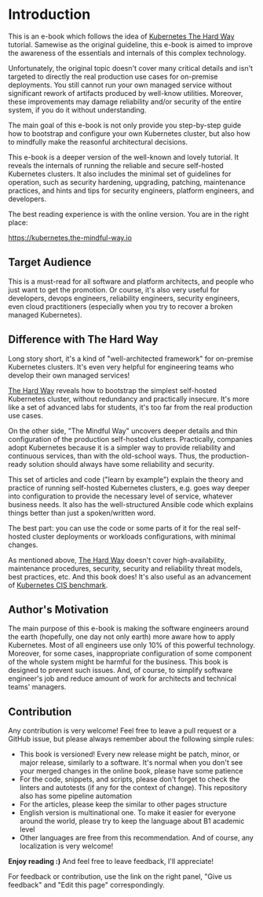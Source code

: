 # Introduction

This is an e-book which follows the idea of [Kubernetes The Hard Way](https://github.com/kelseyhightower/kubernetes-the-hard-way) tutorial.
Samewise as the original guideline, this e-book is aimed to improve the awareness
of the essentials and internals of this complex technology.

Unfortunately, the original topic doesn't cover many critical details and isn't
targeted to directly the real production use cases for on-premise deployments.
You still cannot run your own managed service without significant rework of artifacts
produced by well-know utilities. Moreover, these improvements may damage reliability
and/or security of the entire system, if you do it without understanding.

The main goal of this e-book is not only provide you step-by-step guide how to
bootstrap and configure your own Kubernetes cluster, but also how to mindfully
make the reasonful architectural decisions.

This e-book is a deeper version of the well-known and lovely tutorial. It reveals the
internals of running the reliable and secure self-hosted Kubernetes clusters. It also
includes the minimal set of guidelines for operation, such as security hardening,
upgrading, patching, maintenance practices, and hints and tips for security
engineers, platform engineers, and developers.

The best reading experience is with the online version. You are in the right place:

https://kubernetes.the-mindful-way.io

## Target Audience

This is a must-read for all software and platform architects, and people who
just want to get the promotion. Or course, it's also very useful for developers,
devops engineers, reliability engineers, security engineers, even cloud
practitioners (especially when you try to recover a broken managed Kubernetes).

## Difference with The Hard Way

Long story short, it's a kind of "well-architected framework" for on-premise
Kubernetes clusters. It's even very helpful for engineering teams who develop
their own managed services!

[The Hard Way](https://github.com/kelseyhightower/kubernetes-the-hard-way) reveals
how to bootstrap the simplest self-hosted Kubernetes cluster, without redundancy and
practically insecure. It's more like a set of advanced labs for students, it's too
far from the real production use cases.

On the other side, "The Mindful Way" uncovers deeper details and thin configuration
of the production self-hosted clusters. Practically, companies adopt Kubernetes because
it is a simpler way to provide reliability and continuous services, than with the
old-school ways. Thus, the production-ready solution should always have some reliability
and security.

This set of articles and code ("learn by example") explain the theory and practice of
running self-hosted Kubernetes clusters, e.g. goes way deeper into configuration to
provide the necessary level of service, whatever business needs. It also has the
well-structured Ansible code which explains things better than just a spoken/written
word.

The best part: you can use the code or some parts of it for the real self-hosted cluster
deployments or workloads configurations, with minimal changes.

As mentioned above, [The Hard Way](https://github.com/kelseyhightower/kubernetes-the-hard-way)
doesn't cover high-availability, maintenance procedures, security, security and
reliability threat models, best practices, etc. And this book does! It's also useful
as an advancement of [Kubernetes CIS benchmark](https://www.cisecurity.org/benchmark/kubernetes).

## Author's Motivation

The main purpose of this e-book is making the software engineers around the earth
(hopefully, one day not only earth) more aware how to apply Kubernetes. Most of
all engineers use only 10% of this powerful technology. Moreover, for some cases,
inappropriate configuration of some component of the whole system might be harmful
for the business. This book is designed to prevent such issues. And, of course,
to simplify software engineer's job and reduce amount of work for architects and
technical teams' managers.

## Contribution

Any contribution is very welcome! Feel free to leave a pull request or a GitHub
issue, but please always remember about the following simple rules:

* This book is versioned! Every new release might be patch, minor, or major
release, similarly to a software. It's normal when you don't see your merged
changes in the online book, please have some patience
* For the code, snippets, and scripts, please don't forget to check the linters
and autotests (if any for the context of change). This repository also has some
pipeline automation
* For the articles, please keep the similar to other pages structure
* English version is multinational one. To make it easier for everyone around
the world, please try to keep the language about B1 academic level
* Other languages are free from this recommendation. And of course, any
localization is very welcome!

**Enjoy reading :)** And feel free to leave feedback, I'll appreciate!

For feedback or contribution, use the link on the right panel, "Give us
feedback" and "Edit this page" correspondingly.

